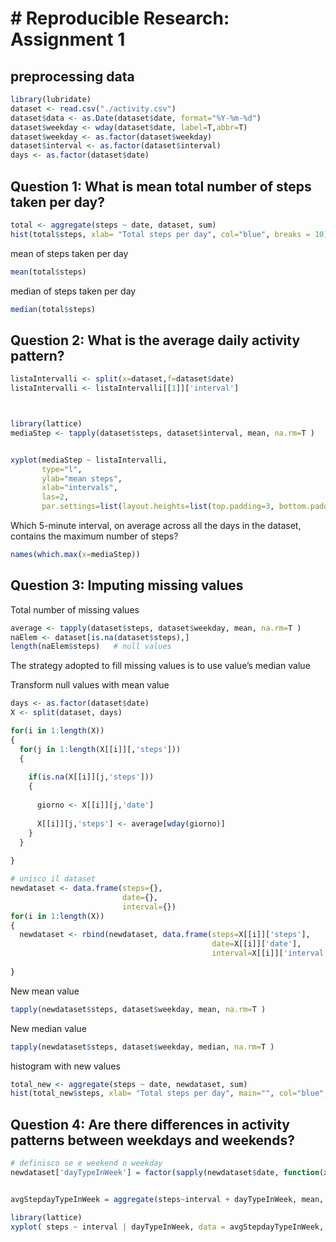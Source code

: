 # Reproducible Research: Assignment 1
========================================================

## preprocessing data

```r
library(lubridate)
dataset <- read.csv("./activity.csv")
dataset$data <- as.Date(dataset$date, format="%Y-%m-%d")
dataset$weekday <- wday(dataset$date, label=T,abbr=T)
dataset$weekday <- as.factor(dataset$weekday)
dataset$interval <- as.factor(dataset$interval)
days <- as.factor(dataset$date)
```

## Question 1: What is mean total number of steps taken per day?

```r
total <- aggregate(steps ~ date, dataset, sum)
hist(total$steps, xlab= "Total steps per day", col="blue", breaks = 10)
```

mean of steps taken per day

```r
mean(total$steps)
```

median of steps taken per day

```r
median(total$steps)
```

## Question 2: What is the average daily activity pattern?
```r
listaIntervalli <- split(x=dataset,f=dataset$date)
listaIntervalli <- listaIntervalli[[1]]['interval']



library(lattice)
mediaStep <- tapply(dataset$steps, dataset$interval, mean, na.rm=T )


xyplot(mediaStep ~ listaIntervalli,
       type="l",
       ylab="mean steps",
       xlab="intervals",
       las=2,
       par.settings=list(layout.heights=list(top.padding=3, bottom.padding=5)))
```

Which 5-minute interval, on average across all the days in the dataset, contains the maximum number of steps?

```r
names(which.max(x=mediaStep))
```

## Question 3: Imputing missing values

Total number of missing values
```r
average <- tapply(dataset$steps, dataset$weekday, mean, na.rm=T )
naElem <- dataset[is.na(dataset$steps),]
length(naElem$steps)   # null values
```

The strategy adopted to fill missing values is to use value's median value

Transform null values with mean value
```r

days <- as.factor(dataset$date)
X <- split(dataset, days)

for(i in 1:length(X))
{
  for(j in 1:length(X[[i]][,'steps']))
  {
    
    if(is.na(X[[i]][j,'steps']))
    {
      
      giorno <- X[[i]][j,'date']
      
      X[[i]][j,'steps'] <- average[wday(giorno)]
    }  
  }
  
}

# unisco il dataset
newdataset <- data.frame(steps={},
                         date={},
                         interval={})
for(i in 1:length(X))
{
  newdataset <- rbind(newdataset, data.frame(steps=X[[i]]['steps'],
                                             date=X[[i]]['date'],
                                             interval=X[[i]]['interval']))
  
}

```

New mean value
```r
tapply(newdataset$steps, dataset$weekday, mean, na.rm=T )

```

New median value
```r
tapply(newdataset$steps, dataset$weekday, median, na.rm=T )
```

histogram with new values
```r
total_new <- aggregate(steps ~ date, newdataset, sum)
hist(total_new$steps, xlab= "Total steps per day", main="", col="blue", breaks = 10)
```


## Question 4: Are there differences in activity patterns between weekdays and weekends?

```r
# definisco se e weekend o weekday
newdataset['dayTypeInWeek'] = factor(sapply(newdataset$date, function(x){ if (wday(x) == 6 | wday(x) == 7) { "weekend" } else { "weekday"} }))


avgStepdayTypeInWeek = aggregate(steps~interval + dayTypeInWeek, mean, data=newdataset)

library(lattice)
xyplot( steps ~ interval | dayTypeInWeek, data = avgStepdayTypeInWeek, type="l", layout=c(1,2), xlab="Interval", ylab="Number of steps")
```
